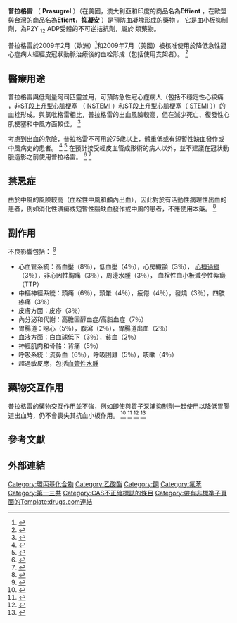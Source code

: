 {{Infobox drug|Verifiedfields=changed|KEGG=D05597|ATC_suffix=AC22|PubChem=6918456|DrugBank_Ref={{drugbankcite|correct|drugbank}}|DrugBank=DB06209|ChemSpiderID_Ref={{chemspidercite|correct|chemspider}}|ChemSpiderID=5293653|ChEBI_Ref={{ebicite|changed|EBI}}|ChEBI=87715|UNII_Ref={{fdacite|correct|FDA}}|UNII=34K66TBT99|KEGG_Ref={{keggcite|correct|kegg}}|ChEMBL_Ref={{ebicite|changed|EBI}}| CAS_number2 = 389574-19-0| CAS_number2_comment = [[hydrochloride|hydrochloride]]|ChEMBL=1201772

<!--Chemical data-->|C=20|H=20|F=1|N=1|O=3|S=1|SMILES=CC(=O)Oc1cc2c(s1)CCN(C2)C(c3ccccc3F)C(=O)C4CC4|StdInChI_Ref={{stdinchicite|correct|chemspider}}|StdInChI=1S/C20H20FNO3S/c1-12(23)25-18-10-14-11-22(9-8-17(14)26-18)19(20(24)13-6-7-13)15-4-2-3-5-16(15)21/h2-5,10,13,19H,6-9,11H2,1H3|StdInChIKey_Ref={{stdinchicite|correct|chemspider}}|ATC_prefix=B01|CAS_number=150322-43-3|Watchedfields=changed|pregnancy_category=B|verifiedrevid=461743382|IUPAC_name=(''RS'')-5-[2-Cyclopropyl-1-(2-fluorophenyl)-2-oxoethyl]-4,5,6,7-<br>tetrahydrothieno[3,2-''c'']pyridin-2-yl acetate|image=Prasugrel racemic.svg|image2=Prasugrel.png

<!--Clinical data-->|tradename=Effient, Efient|Drugs.com={{drugs.com|monograph|prasugrel}}|MedlinePlus=a609027|licence_EU=yes|licence_US=普拉格雷（Prasugrel）|pregnancy_AU=<!-- A / B1 / B2 / B3 / C / D / X -->|pregnancy_US=B|legal_AU=S4|CAS_number_Ref={{cascite|changed|??}}|legal_CA=<!--                             / Schedule I, II, III, IV, V, VI, VII, VIII -->|legal_UK=POM|legal_US=Rx-only|legal_status=|routes_of_administration=Oral

<!--Pharmacokinetic data-->|bioavailability=≥79%|protein_bound=Active metabolite: ~98%|metabolism=|elimination_half-life=~7 h (range 2 h to 15 h)|excretion=Urine (~68% inactive metabolites); feces (27% inactive metabolites)

<!--Identifiers-->|IUPHAR_ligand=7562|StdInChIKey=DTGLZDAWLRGWQN-UHFFFAOYSA-N}} '''普拉格雷''' （ '''Prasugrel''' ）（在美國，澳大利亞和印度的商品名為'''Effient''' ，在歐盟與台灣的商品名為'''Efient，抑凝安''' ）是預防血凝塊形成的藥物 。 它是血小板抑制劑，為P2Y <sub>12</sub> ADP受體的不可逆拮抗劑，屬於{{link-en|thienopyridine|Thienopyridine}} 類藥物。

普拉格雷於2009年2月（歐洲）<ref name="EMA">{{Cite web|title=European Public Assessment Report for Efient|url=http://www.ema.europa.eu/docs/en_GB/document_library/EPAR_-_Summary_for_the_public/human/000984/WC500021973.pdf|year=2009|publisher=EMA|access-date=2020-09-20|archive-date=2018-03-19|archive-url=https://web.archive.org/web/20180319175326/http://www.ema.europa.eu/docs/en_GB/document_library/EPAR_-_Summary_for_the_public/human/000984/WC500021973.pdf|dead-url=no}}</ref>和2009年7月（美國）被核准使用於降低急性冠心症病人經經皮冠狀動脈治療後的血栓形成（包括使用支架者）。 <ref>{{Cite journal|title=Role of prasugrel, a novel P2Y(12) receptor antagonist, in the management of acute coronary syndromes|journal=American Journal of Cardiovascular Drugs|issue=4|doi=10.2165/1131209-000000000-00000|year=2009|volume=9|pages=213–29|pmid=19655817}}</ref> 

== 醫療用途 ==
普拉格雷與低劑量阿司匹靈並用，可預防急性冠心症病人（包括不穩定性心絞痛 ，非[[ST段上升|ST段上升型]][[心肌梗死|心肌梗塞]] （ [[心肌梗死|NSTEMI]] ）和ST段上升型心肌梗塞（ [[心肌梗死|STEMI]] ））的血栓形成。與氯吡格雷相比，普拉格雷的出血風險較高，但在減少死亡、復發性心肌梗塞和中風方面較佳。 <ref name="a11">{{Cite journal|title=Prasugrel versus Clopidogrel in Patients with Acute Coronary Syndromes|last=Wiviott|first=Stephen D.|last2=Braunwald|first2=Eugene|date=15 November 2007|journal=New England Journal of Medicine|issue=20|doi=10.1056/NEJMoa0706482|volume=357|pages=2001–2015|pmid=17982182|last3=McCabe|first3=Carolyn H.|last4=Montalescot|first4=Gilles|last5=Ruzyllo|first5=Witold|last6=Gottlieb|first6=Shmuel|last7=Neumann|first7=Franz-Joseph|last8=Ardissino|first8=Diego|last9=De Servi|first9=Stefano}}</ref>   

考慮到出血的危險，普拉格雷不可用於75歲以上，體重低或有短暫性缺血發作或中風病史的患者。 <ref name="a11">{{Cite journal|title=Prasugrel versus Clopidogrel in Patients with Acute Coronary Syndromes|last=Wiviott|first=Stephen D.|last2=Braunwald|first2=Eugene|date=15 November 2007|journal=New England Journal of Medicine|issue=20|doi=10.1056/NEJMoa0706482|volume=357|pages=2001–2015|pmid=17982182|last3=McCabe|first3=Carolyn H.|last4=Montalescot|first4=Gilles|last5=Ruzyllo|first5=Witold|last6=Gottlieb|first6=Shmuel|last7=Neumann|first7=Franz-Joseph|last8=Ardissino|first8=Diego|last9=De Servi|first9=Stefano}}</ref> <ref name="a6">{{Cite journal|title=National Heart Foundation of Australia and Cardiac Society of Australia and New Zealand: Australian clinical guidelines for the management of acute coronary syndromes 2016|last=Chew|first=Derek P|last2=Scott|first2=Ian A|date=August 2016|journal=Medical Journal of Australia|issue=3|doi=10.5694/mja16.00368|volume=205|pages=128–133|pmid=27465769|last3=Cullen|first3=Louise|last4=French|first4=John K|last5=Briffa|first5=Tom G|last6=Tideman|first6=Philip A|last7=Woodruffe|first7=Stephen|last8=Kerr|first8=Alistair|last9=Branagan|first9=Maree}}</ref> 在預計接受經皮血管成形術的病人以外，並不建議在冠狀動脈造影之前使用普拉格雷。 <ref>{{Cite journal|title=Reappraisal of thienopyridine pretreatment in patients with non-ST elevation acute coronary syndrome: a systematic review and meta-analysis|last=Bellemain-Appaix|first=A.|last2=Kerneis|first2=M.|date=24 October 2014|journal=BMJ|issue=aug06 2|doi=10.1136/bmj.g6269|volume=347|pages=g6269|pmc=4208629|pmid=25954988|last3=O'Connor|first3=S. A.|last4=Silvain|first4=J.|last5=Cucherat|first5=M.|last6=Beygui|first6=F.|last7=Barthelemy|first7=O.|last8=Collet|first8=J.-P.|last9=Jacq|first9=L.}}</ref> <ref>{{Cite journal|title=Pretreatment with Prasugrel in Non–ST-Segment Elevation Acute Coronary Syndromes|last=Montalescot|first=Gilles|last2=Bolognese|first2=Leonardo|date=12 September 2013|journal=New England Journal of Medicine|issue=11|doi=10.1056/NEJMoa1308075|volume=369|pages=999–1010|pmid=23991622|laydate=Cayla|last3=Dudek|first3=Dariusz|last4=Goldstein|first4=Patrick|last5=Hamm|first5=Christian|last6=Tanguay|first6=Jean-Francois|last7=ten Berg|first7=Jurrien M.|last8=Miller|first8=Debra L.|last9=Costigan|first9=Timothy M.}}</ref>  

== 禁忌症 ==
由於中風的風險較高（血栓性中風和顱內出血），因此對於有活動性病理性出血的患者，例如消化性潰瘍或短暫性腦缺血發作或中風的患者，不應使用本藥。 <ref>{{Cite web|title=Effient (prasugrel hydrochloride) Prescribing Information|url=https://www.fda.gov/Safety/MedWatch/SafetyInformation/ucm275490.htm|date=September 2011|publisher=[[FDA|FDA]]|access-date=2020-09-20|archive-date=2017-01-18|archive-url=https://web.archive.org/web/20170118091848/http://www.fda.gov/Safety/MedWatch/SafetyInformation/ucm275490.htm|dead-url=no}}</ref> 

== 副作用 ==
不良影響包括： <ref name="prescribing info">{{Cite web |url=http://pi.lilly.com/us/effient.pdf |title=Efient: Highlights of prescribing information |access-date=2020-09-20 |archive-date=2019-07-10 |archive-url=https://web.archive.org/web/20190710231546/http://pi.lilly.com/us/effient.pdf |dead-url=no }}</ref> 

* 心血管系統：高血壓（8％），低血壓（4％），心房纖顫（3％）， [[心跳過緩|心搏過緩]] （3％），非心因性胸痛（3％），周邊水腫（3％）， 血栓性血小板減少性紫癜 （TTP） 
* 中樞神經系統：頭痛（6％），頭暈（4％），疲倦（4％），發燒（3％），四肢疼痛（3％） 
* 皮膚方面：皮疹（3％） 
* 內分泌和代謝：高膽固醇血症/高脂血症（7％） 
* 胃腸道：噁心（5％），腹瀉（2％），胃腸道出血（2％） 
* 血液方面：白血球低下（3％），貧血（2％） 
* 神經肌肉和骨骼：背痛（5％） 
* 呼吸系統：流鼻血（6％），呼吸困難（5％），咳嗽（4％） 
* 超過敏反應，包括[[血管性水腫|血管性水腫]] 

== 藥物交互作用 ==
普拉格雷的藥物交互作用並不強，例如即使與[[氫離子幫浦阻斷劑|質子泵浦抑制劑]]一起使用以降低胃腸道出血時，仍不會喪失其抗血小板作用。 <ref>{{Cite journal|title=Current oral antiplatelets: focus update on prasugrel|journal=Journal of the American Board of Family Medicine|issue=3|doi=10.3122/jabfm.2012.03.100270|year=2012|volume=25|pages=343–9|pmid=22570398|subscription=free}}</ref> <ref>{{Cite journal|title=PPIs Are Not Responsible for Elevating Cardiovascular Risk in Patients on Clopidogrel-A Systematic Review and Meta-Analysis|date=2018-11-19|journal=Frontiers in Physiology|doi=10.3389/fphys.2018.01550|volume=9|pages=1550|pmc=6252380|pmid=30510515|display-authors=6}}</ref> <ref>{{Cite journal|title=Pharmacodynamic effect and clinical efficacy of clopidogrel and prasugrel with or without a proton-pump inhibitor: an analysis of two randomised trials|date=September 2009|journal=Lancet|issue=9694|doi=10.1016/S0140-6736(09)61525-7|volume=374|pages=989–997|pmid=19726078|display-authors=6}}</ref> <ref>{{Cite journal|title=Efficacy and Safety of Proton-Pump Inhibitors in High-Risk Cardiovascular Subsets of the COGENT Trial|date=September 2016|journal=The American Journal of Medicine|issue=9|doi=10.1016/j.amjmed.2016.03.042|volume=129|pages=1002–5|pmid=27143321|display-authors=6}}</ref> 

== 參考文獻 ==
{{Reflist}}

== 外部連結 ==

[[Category:環丙基化合物|Category:環丙基化合物]]
[[Category:乙酸酯|Category:乙酸酯]]
[[Category:酮|Category:酮]]
[[Category:氟苯|Category:氟苯]]
[[Category:第一三共|Category:第一三共]]
[[Category:CAS不正確標誌的條目|Category:CAS不正確標誌的條目]]
[[Category:帶有非標準子頁面的Template:drugs.com連結|Category:帶有非標準子頁面的Template:drugs.com連結]]